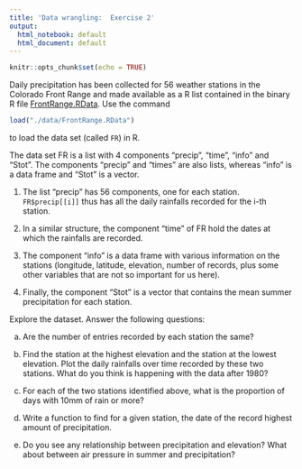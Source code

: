 ```yaml
---
title: 'Data wrangling:  Exercise 2'
output:
  html_notebook: default
  html_document: default
---
```


```r
knitr::opts_chunk$set(echo = TRUE)
```

Daily precipitation has been collected for 56 weather stations in the Colorado Front Range and made available as a R list contained in the binary R file [FrontRange.RData](./data/FrontRange.RData). Use the command

```r
load("./data/FrontRange.RData")
```

to load the data set (called `FR`) in R. 

The data set FR is a list with 4 components "precip", "time", "info" and "Stot". The components "precip" and "times" are also lists, whereas "info" is a data frame and "Stot" is a vector. 

(1) The list "precip" has 56 components, one for each station. `FR$precip[[i]]` thus has all the daily rainfalls recorded for the i-th station. 

(2) In a similar structure, the component "time" of FR hold the dates at which the rainfalls are recorded. 

(3) The component "info" is a data frame with various information on the stations (longitude, latitude, elevation, number of records, plus some other variables that are not so important for us here). 

(4) Finally, the component "Stot" is a vector that contains the mean summer precipitation for each station.

Explore the dataset. Answer the following questions:

a. Are the number of entries recorded by each station the same?

b. Find the station at the highest elevation and the station at the lowest elevation. Plot the daily rainfalls over time recorded by
these two stations. What do you think is happening with the data after 1980?

c. For each of the two stations identified above, what is the proportion of days with 10mm of rain or more?

d. Write a function to find for a given station, the date of the record highest amount of precipitation.

e. Do you see any relationship between precipitation and elevation? What about between air pressure in summer and precipitation?

